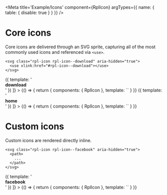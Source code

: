 
<Meta
  title='Example/Icons'
  component={RplIcon}
  argTypes={{
    name: { table: { disable: true } }
  }}
/>

# Core icons

Core icons are delivered through an SVG sprite, capturing all of the most commonly used icons and referenced via `<use>`.

```
<svg class="rpl-icon rpl-icon--download" aria-hidden="true">
  <use xlink:href="#rpl-icon--download"></use>
</svg>
```

<Canvas>
  <Story
    name='Download'
    decorators={[
      () => ({
        template: '<div class="storybook-block"><story /><b>download</b></div>'
      })
    ]}
  >
    {() => {
      return {
        components: { RplIcon },
        template: `<RplIcon name="download"></RplIcon>`
      }
    }}
  </Story>
  <Story
    name='Home'
    decorators={[
      () => ({
        template: '<div class="storybook-block"><story /><b>home</b></div>'
      })
    ]}
  >
    {() => {
      return {
        components: { RplIcon },
        template: `<RplIcon name="home"></RplIcon>`
      }
    }}
  </Story>
</Canvas>

# Custom icons

Custom icons are rendered directly inline.

```
<svg class="rpl-icon rpl-icon--facebook" aria-hidden="true">
  <path>
    ...
  </path>
</svg>
```

<Canvas>
  <Story
    name='Facebook'
    decorators={[
      () => ({
        template: '<div class="storybook-block"><story /><b>facebook</b></div>'
      })
    ]}
  >
    {() => {
      return {
        components: { RplIcon },
        template: `<RplIcon name="facebook"></RplIcon>`
      }
    }}
  </Story>
</Canvas>
